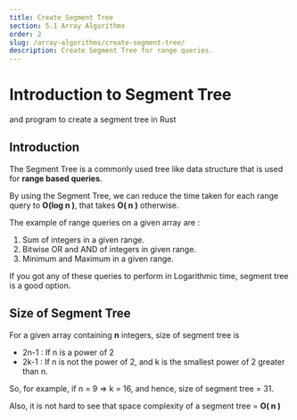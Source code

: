 ```yaml
---
title: Create Segment Tree
section: 5.1 Array Algorithms
order: 2
slug: /array-algorithms/create-segment-tree/
description: Create Segment Tree for range queries.
---
```


# Introduction to Segment Tree
and program to create a segment tree in Rust

## Introduction

The Segment Tree is a commonly used tree like data structure that is used for **range based queries**.

By using the Segment Tree, we can reduce the time taken for each range query to **O(log n )**, that takes **O( n )** otherwise.

The example of range queries on a given array are :

1. Sum of integers in a given range.
2. Bitwise OR and AND of integers in given range.
3. Minimum and Maximum in a given range.

If you got any of these queries to perform in Logarithmic time, segment tree is a good option.

## Size of Segment Tree

For a given array containing **n** integers, size of segment tree is

* 2n-1 : If n is a power of 2
* 2k-1 : If n is not the power of 2, and k is the smallest power of 2 greater than n.

So, for example, if n = 9 => k = 16, and hence, size of segment tree = 31.

Also, it is not hard to see that space complexity of a segment tree = **O( n )**


